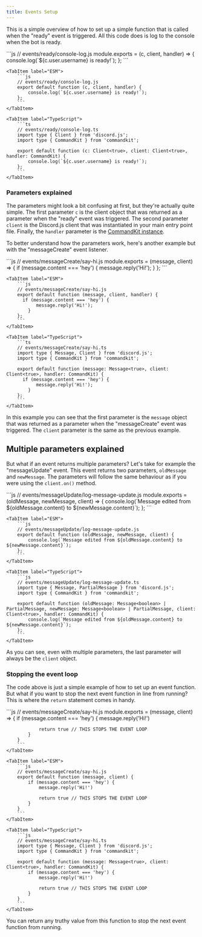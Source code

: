 ```yaml
---
title: Events Setup
---
```



<ViewTransitions fallback="swap" />

This is a simple overview of how to set up a simple function that is called when the "ready" event is triggered. All this code does is log to the console when the bot is ready.

<Tabs>
    <TabItem label="CommonJS">
        ```js
        // events/ready/console-log.js
        module.exports = (c, client, handler) => {
            console.log(`${c.user.username} is ready!`);
        };
        ```
    </TabItem>
    
    <TabItem label="ESM">
        ```js
        // events/ready/console-log.js
        export default function (c, client, handler) {
            console.log(`${c.user.username} is ready!`);
        };
        ```
    </TabItem>
    
    <TabItem label="TypeScript">
        ```ts
        // events/ready/console-log.ts
        import type { Client } from 'discord.js';
        import type { CommandKit } from 'commandkit';

        export default function (c: Client<true>, client: Client<true>, handler: CommandKit) {
            console.log(`${c.user.username} is ready!`);
        };
        ```
    </TabItem>

</Tabs>

### Parameters explained

The parameters might look a bit confusing at first, but they're actually quite simple. The first parameter `c` is the client object that was returned as a parameter when the "ready" event was triggered. The second parameter `client` is the Discord.js client that was instantiated in your main entry point file. Finally, the `handler` parameter is the [CommandKit instance](/api/classes/classcommandkit/).

To better understand how the parameters work, here's another example but with the "messageCreate" event listener.

<Tabs>
    <TabItem label="CommonJS">
        ```js
        // events/messageCreate/say-hi.js
        module.exports = (message, client) => {
          if (message.content === 'hey') {
               message.reply('Hi!');
            }
        };
        ```
    </TabItem>
    
    <TabItem label="ESM">
        ```js
        // events/messageCreate/say-hi.js
        export default function (message, client, handler) {
          if (message.content === 'hey') {
               message.reply('Hi!');
            }
        };
        ```
    </TabItem>
    
    <TabItem label="TypeScript">
        ```ts
        // events/messageCreate/say-hi.ts
        import type { Message, Client } from 'discord.js';
        import type { CommandKit } from 'commandkit';

        export default function (message: Message<true>, client: Client<true>, handler: CommandKit) {
          if (message.content === 'hey') {
               message.reply('Hi!');
            }
        };
        ```
    </TabItem>

</Tabs>

In this example you can see that the first parameter is the `message` object that was returned as a parameter when the "messageCreate" event was triggered. The `client` parameter is the same as the previous example.

## Multiple parameters explained

But what if an event returns multiple parameters? Let's take for example the "messageUpdate" event. This event returns two parameters, `oldMessage` and `newMessage`. The parameters will follow the same behaviour as if you were using the `client.on()` method.

<Tabs>
    <TabItem label="CommonJS">
        ```js
        // events/messageUpdate/log-message-update.js
        module.exports = (oldMessage, newMessage, client) => {
            console.log(`Message edited from ${oldMessage.content} to ${newMessage.content}`);
        };
        ```
    </TabItem>

    <TabItem label="ESM">
        ```js
        // events/messageUpdate/log-message-update.js
        export default function (oldMessage, newMessage, client) {
            console.log(`Message edited from ${oldMessage.content} to ${newMessage.content}`);
        };
        ```
    </TabItem>

    <TabItem label="TypeScript">
        ```js
        // events/messageUpdate/log-message-update.ts
        import type { Message, PartialMessage } from 'discord.js';
        import type { CommandKit } from 'commandkit';

        export default function (oldMessage: Message<boolean> | PartialMessage, newMessage: Message<boolean> | PartialMessage, client: Client<true>, handler: CommandKit) {
            console.log(`Message edited from ${oldMessage.content} to ${newMessage.content}`);
        };
        ```
    </TabItem>

</Tabs>

As you can see, even with multiple parameters, the last parameter will always be the `client` object.

### Stopping the event loop

The code above is just a simple example of how to set up an event function. But what if you want to stop the next event function in line from running? This is where the `return` statement comes in handy.

<Tabs>
    <TabItem label="CommonJS">
        ```js
        // events/messageCreate/say-hi.js
        module.exports = (message, client) => {
            if (message.content === 'hey') {
                message.reply('Hi!')

                return true // THIS STOPS THE EVENT LOOP
            }
        }
        ```
    </TabItem>

    <TabItem label="ESM">
        ```js
        // events/messageCreate/say-hi.js
        export default function (message, client) {
            if (message.content === 'hey') {
                message.reply('Hi!')

                return true // THIS STOPS THE EVENT LOOP
            }
        }
        ```
    </TabItem>

    <TabItem label="TypeScript">
        ```js
        // events/messageCreate/say-hi.ts
        import type { Message, Client } from 'discord.js';
        import type { CommandKit } from 'commandkit';

        export default function (message: Message<true>, client: Client<true>, handler: CommandKit) {
            if (message.content === 'hey') {
                message.reply('Hi!')

                return true // THIS STOPS THE EVENT LOOP
            }
        }
        ```
    </TabItem>

</Tabs>

You can return any truthy value from this function to stop the next event function from running.
